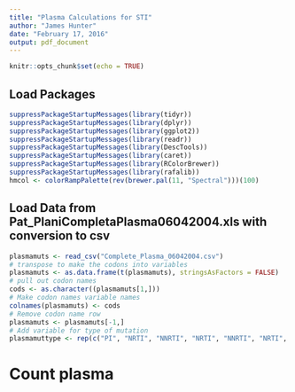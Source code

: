 ```yaml
---
title: "Plasma Calculations for STI"
author: "James Hunter"
date: "February 17, 2016"
output: pdf_document
---
```


```r
knitr::opts_chunk$set(echo = TRUE)
```

## Load Packages
```r
suppressPackageStartupMessages(library(tidyr))
suppressPackageStartupMessages(library(dplyr))
suppressPackageStartupMessages(library(ggplot2))
suppressPackageStartupMessages(library(readr))
suppressPackageStartupMessages(library(DescTools))
suppressPackageStartupMessages(library(caret))
suppressPackageStartupMessages(library(RColorBrewer))
suppressPackageStartupMessages(library(rafalib))
hmcol <- colorRampPalette(rev(brewer.pal(11, "Spectral")))(100)
```

## Load Data from Pat_PlaniCompletaPlasma06042004.xls with conversion to csv

```r
plasmamuts <- read_csv("Complete_Plasma_06042004.csv")
# transpose to make the codons into variables
plasmamuts <- as.data.frame(t(plasmamuts), stringsAsFactors = FALSE)
# pull out codon names
cods <- as.character((plasmamuts[1,]))
# Make codon names variable names
colnames(plasmamuts) <- cods
# Remove codon name row
plasmamuts <- plasmamuts[-1,]
# Add variable for type of mutation
plasmamuttype <- rep(c("PI", "NRTI", "NNRTI", "NRTI", "NNRTI", "NRTI", "NNRTI", "NRTI"), times = c(18, 8, 4, 2, 1, 1, 2, 3))
```

# Count plasma
